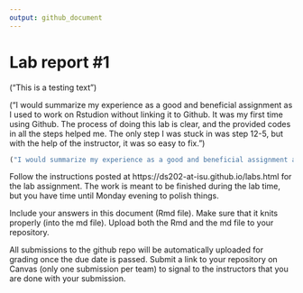 ```yaml
---
output: github_document
---
```


<!-- README.md is generated from README.Rmd. Please edit the README.Rmd file -->




# Lab report #1

("This is a testing text")

("I would summarize my experience as a good and beneficial assignment as I used to work on Rstudion without linking it to Github. It was my first time using Github. The process of doing this lab is clear, and the provided codes in all the steps helped me. The only step I was stuck in was step 12-5, but with the help of the instructor, it was so easy to fix.")
```r
("I would summarize my experience as a good and beneficial assignment as I used to work on Rstudion without linking it to Github. It was my first time using Github. The process of doing this lab is clear, and the provided codes in all the steps helped me. The only step I was stuck in was step 12-5, but with the help of the instructor, it was so easy to fix.")
```

Follow the instructions posted at https://ds202-at-isu.github.io/labs.html for the lab assignment. The work is meant to be finished during the lab time, but you have time until Monday evening to polish things.

Include your answers in this document (Rmd file). Make sure that it knits properly (into the md file). Upload both the Rmd and the md file to your repository.  

All submissions to the github repo will be automatically uploaded for grading once the due date is passed.
Submit a link to your repository on Canvas (only one submission per team) to signal to the instructors that you are done with your submission.
